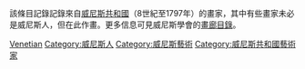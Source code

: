 該條目記錄記錄來自[[威尼斯共和國|威尼斯共和國]]（8世紀至1797年）的畫家，其中有些畫家未必是威尼斯人，但在此作畫。更多信息可見威尼斯學會的[http://web.tiscali.it/wwwart/accademia/artisti/artisti.htm 畫廊目錄]。
<!-- Templates -->
{{commonscat|Venetian painters}}
<!-- Categories -->
[[Category:意大利各城市畫家|Venetian]]
[[Category:威尼斯人|Category:威尼斯人]]
[[Category:威尼斯藝術|Category:威尼斯藝術]]
[[Category:威尼斯共和國藝術家|Category:威尼斯共和國藝術家]]